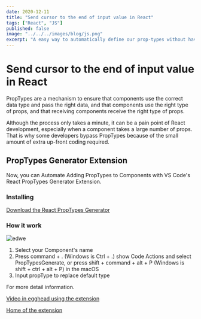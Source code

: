 ```yaml
---
date: 2020-12-11
title: "Send cursor to the end of input value in React"
tags: ["React", "JS"]
published: false
image: "../../../images/blog/js.png"
excerpt: "A easy way to automatically define our prop-types without having to write a line of code"
---
```


# Send cursor to the end of input value in React

PropTypes are a mechanism to ensure that components use the correct data type and pass the right data, and that components use the right type of props, and that receiving components receive the right type of props.

Although the process only takes a minute, it can be a pain point of React development, especially when a component takes a large number of props. That is why some developers bypass PropTypes because of the small amount of extra up-front coding required.

## PropTypes Generator Extension

Now, you can Automate Adding PropTypes to Components with VS Code's React PropTypes Generator Extension.

### Installing

[Download the React PropTypes Generator](https://marketplace.visualstudio.com/items?itemName=suming.react-proptypes-generate)

### How it work

![edwe](https://raw.githubusercontent.com/dpzxsm/react-proptypes-generate/master/ScreenShot.gif)

1. Select your Component's name
2. Press command + . (Windows is Ctrl + .) show Code Actions and select PropTypesGenerate, or press shift + command + alt + P (Windows is shift + ctrl + alt + P) in the macOS
3. Input propType to replace default type

For more detail information.

[Video in egghead using the extension](https://egghead.io/lessons/react-automate-adding-proptypes-to-components-with-vs-code-s-react-proptypes-generator-extension)

[Home of the extension](https://marketplace.visualstudio.com/items?itemName=suming.react-proptypes-generate)
